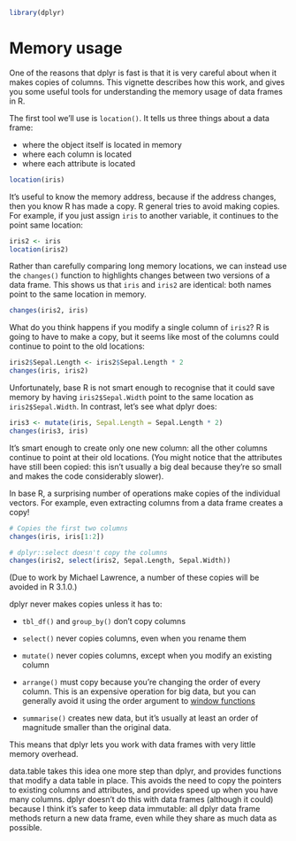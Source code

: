 <!--
%\VignetteEngine{knitr}
%\VignetteIndexEntry{Memory usage}
-->

```r
library(dplyr)
```

# Memory usage

One of the reasons that dplyr is fast is that it is very careful about when it makes copies of columns. This vignette describes how this work, and gives you some useful tools for understanding the memory usage of data frames in R.

The first tool we'll use is `location()`. It tells us three things about a data frame:

* where the object itself is located in memory
* where each column is located
* where each attribute is located

```r
location(iris)
```

It's useful to know the memory address, because if the address changes, then you know R has made a copy. R general tries to avoid making copies. For example, if you just assign `iris` to another variable, it continues to the point same location:

```r
iris2 <- iris
location(iris2)
```

Rather than carefully comparing long memory locations, we can instead use the `changes()` function to highlights changes between two versions of a data frame. This shows us that `iris` and `iris2` are identical: both names point to the same location in memory.

```r
changes(iris2, iris)
```

What do you think happens if you modify a single column of `iris2`? R is going to have to make a copy, but it seems like most of the columns could continue to point to the old locations:

```r
iris2$Sepal.Length <- iris2$Sepal.Length * 2
changes(iris, iris2)
```

Unfortunately, base R is not smart enough to recognise that it could save memory by having `iris2$Sepal.Width` point to the same location as `iris2$Sepal.Width`. In contrast, let's see what dplyr does:

```r
iris3 <- mutate(iris, Sepal.Length = Sepal.Length * 2)
changes(iris3, iris)
```

It's smart enough to create only one new column: all the other columns continue to point at their old locations. (You might notice that the attributes have still been copied: this isn't usually a big deal because they're so small and makes the code considerably slower).

In base R, a surprising number of operations make copies of the individual vectors. For example, even extracting columns from a data frame creates a copy!

```r
# Copies the first two columns
changes(iris, iris[1:2])

# dplyr::select doesn't copy the columns
changes(iris2, select(iris2, Sepal.Length, Sepal.Width))
```

(Due to work by Michael Lawrence, a number of these copies will be avoided in R 3.1.0.)

dplyr never makes copies unless it has to:

* `tbl_df()` and `group_by()` don't copy columns

* `select()` never copies columns, even when you rename them

* `mutate()` never copies columns, except when you modify an existing column

* `arrange()` must copy because you're changing the order of every column.
  This is an expensive operation for big data, but you can generally avoid
  it using the order argument to [window functions](window-functions.html)

* `summarise()` creates new data, but it's usually at least an order of
  magnitude smaller than the original data.

This means that dplyr lets you work with data frames with very little memory overhead.

data.table takes this idea one more step than dplyr, and provides functions that modify a data table in place. This avoids the need to copy the pointers to existing columns and attributes, and provides speed up when you have many columns. dplyr doesn't do this with data frames (although it could) because I think it's safer to keep data immutable: all dplyr data frame methods return a new data frame, even while they share as much data as possible.
